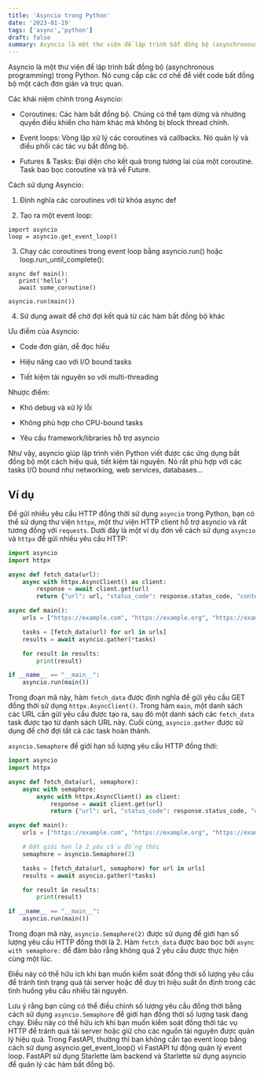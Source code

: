 ```yaml
---
title: 'Asyncio trong Python'
date: '2023-01-19'
tags: ['async','python']
draft: false
summary: Asyncio là một thư viện để lập trình bất đồng bộ (asynchronous programming) trong Python. Nó cung cấp các cơ chế để viết code bất đồng bộ một cách đơn giản và trực quan.
---
```



Asyncio là một thư viện để lập trình bất đồng bộ (asynchronous programming) trong Python. Nó cung cấp các cơ chế để viết code bất đồng bộ một cách đơn giản và trực quan.

Các khái niệm chính trong Asyncio:

- Coroutines: Các hàm bất đồng bộ. Chúng có thể tạm dừng và nhường quyền điều khiển cho hàm khác mà không bị block thread chính.

- Event loops: Vòng lặp xử lý các coroutines và callbacks. Nó quản lý và điều phối các tác vụ bất đồng bộ. 

- Futures & Tasks: Đại diện cho kết quả trong tương lai của một coroutine. Task bao bọc coroutine và trả về Future.

Cách sử dụng Asyncio:

1. Định nghĩa các coroutines với từ khóa async def

2. Tạo ra một event loop:

```
import asyncio
loop = asyncio.get_event_loop()
```

3. Chạy các coroutines trong event loop bằng asyncio.run() hoặc loop.run_until_complete():

```
async def main():
   print('hello')
   await some_coroutine()

asyncio.run(main())
```

4. Sử dụng await để chờ đợi kết quả từ các hàm bất đồng bộ khác

Ưu điểm của Asyncio:

- Code đơn giản, dễ đọc hiểu 

- Hiệu năng cao với I/O bound tasks

- Tiết kiệm tài nguyên so với multi-threading

Nhược điểm:

- Khó debug và xử lý lỗi

- Không phù hợp cho CPU-bound tasks

- Yêu cầu framework/libraries hỗ trợ asyncio

Như vậy, asyncio giúp lập trình viên Python viết được các ứng dụng bất đồng bộ một cách hiệu quả, tiết kiệm tài nguyên. Nó rất phù hợp với các tasks I/O bound như networking, web services, databases...

## Ví dụ 

Để gửi nhiều yêu cầu HTTP đồng thời sử dụng `asyncio` trong Python, bạn có thể sử dụng thư viện `httpx`, một thư viện HTTP client hỗ trợ asyncio và rất tương đồng với `requests`. Dưới đây là một ví dụ đơn về cách sử dụng `asyncio` và `httpx` để gửi nhiều yêu cầu HTTP:

```python
import asyncio
import httpx

async def fetch_data(url):
    async with httpx.AsyncClient() as client:
        response = await client.get(url)
        return {"url": url, "status_code": response.status_code, "content": response.text}

async def main():
    urls = ["https://example.com", "https://example.org", "https://example.net"]

    tasks = [fetch_data(url) for url in urls]
    results = await asyncio.gather(*tasks)

    for result in results:
        print(result)

if __name__ == "__main__":
    asyncio.run(main())
```

Trong đoạn mã này, hàm `fetch_data` được định nghĩa để gửi yêu cầu GET đồng thời sử dụng `httpx.AsyncClient()`. Trong hàm `main`, một danh sách các URL cần gửi yêu cầu được tạo ra, sau đó một danh sách các `fetch_data` task được tạo từ danh sách URL này. Cuối cùng, `asyncio.gather` được sử dụng để chờ đợi tất cả các task hoàn thành.


`asyncio.Semaphore` để giới hạn số lượng yêu cầu HTTP đồng thời:

```python
import asyncio
import httpx

async def fetch_data(url, semaphore):
    async with semaphore:
        async with httpx.AsyncClient() as client:
            response = await client.get(url)
            return {"url": url, "status_code": response.status_code, "content": response.text}

async def main():
    urls = ["https://example.com", "https://example.org", "https://example.net"]

    # Đặt giới hạn là 2 yêu cầu đồng thời
    semaphore = asyncio.Semaphore(2)

    tasks = [fetch_data(url, semaphore) for url in urls]
    results = await asyncio.gather(*tasks)

    for result in results:
        print(result)

if __name__ == "__main__":
    asyncio.run(main())
```

Trong đoạn mã này, `asyncio.Semaphore(2)` được sử dụng để giới hạn số lượng yêu cầu HTTP đồng thời là 2. Hàm `fetch_data` được bao bọc bởi `async with semaphore:` để đảm bảo rằng không quá 2 yêu cầu được thực hiện cùng một lúc.

Điều này có thể hữu ích khi bạn muốn kiểm soát đồng thời số lượng yêu cầu để tránh tình trạng quá tải server hoặc để duy trì hiệu suất ổn định trong các tình huống yêu cầu nhiều tài nguyên.

Lưu ý rằng bạn cũng có thể điều chỉnh số lượng yêu cầu đồng thời bằng cách sử dụng `asyncio.Semaphore` để giới hạn đồng thời số lượng task đang chạy. Điều này có thể hữu ích khi bạn muốn kiểm soát đồng thời tác vụ HTTP để tránh quá tải server hoặc giữ cho các nguồn tài nguyên được quản lý hiệu quả.
Trong FastAPI, thường thì bạn không cần tạo event loop bằng cách sử dụng asyncio.get_event_loop() vì FastAPI tự động quản lý event loop. FastAPI sử dụng Starlette làm backend và Starlette sử dụng asyncio để quản lý các hàm bất đồng bộ.
